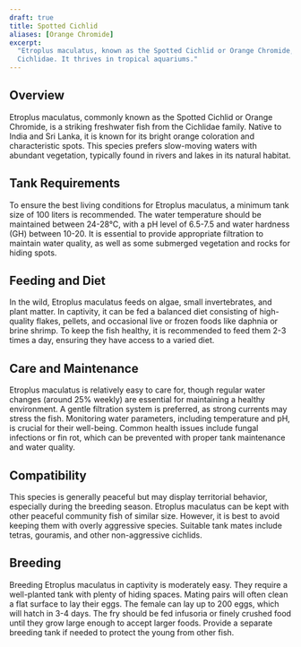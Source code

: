 ```yaml
---
draft: true
title: Spotted Cichlid
aliases: [Orange Chromide]
excerpt:
  "Etroplus maculatus, known as the Spotted Cichlid or Orange Chromide, is a vibrant, freshwater fish from the family
  Cichlidae. It thrives in tropical aquariums."
---
```


## Overview

Etroplus maculatus, commonly known as the Spotted Cichlid or Orange Chromide, is a striking freshwater fish from the
Cichlidae family. Native to India and Sri Lanka, it is known for its bright orange coloration and characteristic spots.
This species prefers slow-moving waters with abundant vegetation, typically found in rivers and lakes in its natural
habitat.

## Tank Requirements

To ensure the best living conditions for Etroplus maculatus, a minimum tank size of 100 liters is recommended. The water
temperature should be maintained between 24-28°C, with a pH level of 6.5-7.5 and water hardness (GH) between 10-20. It
is essential to provide appropriate filtration to maintain water quality, as well as some submerged vegetation and rocks
for hiding spots.

## Feeding and Diet

In the wild, Etroplus maculatus feeds on algae, small invertebrates, and plant matter. In captivity, it can be fed a
balanced diet consisting of high-quality flakes, pellets, and occasional live or frozen foods like daphnia or brine
shrimp. To keep the fish healthy, it is recommended to feed them 2-3 times a day, ensuring they have access to a varied
diet.

## Care and Maintenance

Etroplus maculatus is relatively easy to care for, though regular water changes (around 25% weekly) are essential for
maintaining a healthy environment. A gentle filtration system is preferred, as strong currents may stress the fish.
Monitoring water parameters, including temperature and pH, is crucial for their well-being. Common health issues include
fungal infections or fin rot, which can be prevented with proper tank maintenance and water quality.

## Compatibility

This species is generally peaceful but may display territorial behavior, especially during the breeding season. Etroplus
maculatus can be kept with other peaceful community fish of similar size. However, it is best to avoid keeping them with
overly aggressive species. Suitable tank mates include tetras, gouramis, and other non-aggressive cichlids.

## Breeding

Breeding Etroplus maculatus in captivity is moderately easy. They require a well-planted tank with plenty of hiding
spaces. Mating pairs will often clean a flat surface to lay their eggs. The female can lay up to 200 eggs, which will
hatch in 3-4 days. The fry should be fed infusoria or finely crushed food until they grow large enough to accept larger
foods. Provide a separate breeding tank if needed to protect the young from other fish.
